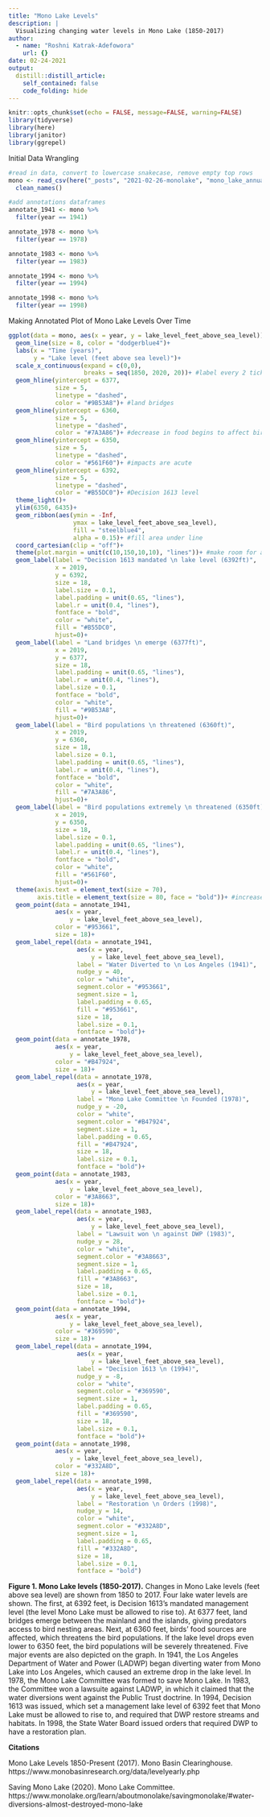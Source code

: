 ```yaml
---
title: "Mono Lake Levels"
description: |
  Visualizing changing water levels in Mono Lake (1850-2017)
author:
  - name: "Roshni Katrak-Adefowora"
    url: {}
date: 02-24-2021
output:
  distill::distill_article:
    self_contained: false
    code_folding: hide
---
```


```r
knitr::opts_chunk$set(echo = FALSE, message=FALSE, warning=FALSE)
library(tidyverse)
library(here)
library(janitor)
library(ggrepel)
```

Initial Data Wrangling

```r
#read in data, convert to lowercase snakecase, remove empty top rows
mono <- read_csv(here("_posts", "2021-02-26-monolake", "mono_lake_annual_levels.csv"), skip = 5) %>% 
  clean_names()

#add annotations dataframes
annotate_1941 <- mono %>% 
  filter(year == 1941)

annotate_1978 <- mono %>% 
  filter(year == 1978)

annotate_1983 <- mono %>% 
  filter(year == 1983)

annotate_1994 <- mono %>% 
  filter(year == 1994)

annotate_1998 <- mono %>% 
  filter(year == 1998)
```

Making Annotated Plot of Mono Lake Levels Over Time

```r
ggplot(data = mono, aes(x = year, y = lake_level_feet_above_sea_level))+
  geom_line(size = 8, color = "dodgerblue4")+
  labs(x = "Time (years)",
       y = "Lake level (feet above sea level)")+
  scale_x_continuous(expand = c(0,0),
                     breaks = seq(1850, 2020, 20))+ #label every 2 ticks from 1850 to 2017
  geom_hline(yintercept = 6377,
             size = 5,
             linetype = "dashed",
             color = "#9B53A8")+ #land bridges
  geom_hline(yintercept = 6360,
             size = 5,
             linetype = "dashed",
             color = "#7A3A86")+ #decrease in food begins to affect birds
  geom_hline(yintercept = 6350,
             size = 5,
             linetype = "dashed",
             color = "#561F60")+ #impacts are acute
  geom_hline(yintercept = 6392,
             size = 5,
             linetype = "dashed",
             color = "#B55DC0")+ #Decision 1613 level
  theme_light()+
  ylim(6350, 6435)+
  geom_ribbon(aes(ymin = -Inf,
                  ymax = lake_level_feet_above_sea_level),
                  fill = "steelblue4",
                  alpha = 0.15)+ #fill area under line
  coord_cartesian(clip = "off")+
  theme(plot.margin = unit(c(10,150,10,10), "lines"))+ #make room for annotations outside plot
  geom_label(label = "Decision 1613 mandated \n lake level (6392ft)",
             x = 2019,
             y = 6392,
             size = 18,
             label.size = 0.1,
             label.padding = unit(0.65, "lines"),
             label.r = unit(0.4, "lines"),
             fontface = "bold",
             color = "white", 
             fill = "#B55DC0",
             hjust=0)+
  geom_label(label = "Land bridges \n emerge (6377ft)",
             x = 2019,
             y = 6377,
             size = 18,
             label.padding = unit(0.65, "lines"),
             label.r = unit(0.4, "lines"),
             label.size = 0.1,
             fontface = "bold",
             color = "white", 
             fill = "#9B53A8",
             hjust=0)+
  geom_label(label = "Bird populations \n threatened (6360ft)",
             x = 2019,
             y = 6360,
             size = 18,
             label.size = 0.1,
             label.padding = unit(0.65, "lines"),
             label.r = unit(0.4, "lines"),
             fontface = "bold",
             color = "white", 
             fill = "#7A3A86",
             hjust=0)+
  geom_label(label = "Bird populations extremely \n threatened (6350ft)",
             x = 2019,
             y = 6350,
             size = 18,
             label.size = 0.1,
             label.padding = unit(0.65, "lines"),
             label.r = unit(0.4, "lines"),
             fontface = "bold",
             color = "white", 
             fill = "#561F60",
             hjust=0)+
  theme(axis.text = element_text(size = 70),
        axis.title = element_text(size = 80, face = "bold"))+ #increase text size, change font
  geom_point(data = annotate_1941, 
             aes(x = year,
                 y = lake_level_feet_above_sea_level),
             color = "#953661",
             size = 18)+
  geom_label_repel(data = annotate_1941,
                   aes(x = year,
                       y = lake_level_feet_above_sea_level),
                   label = "Water Diverted to \n Los Angeles (1941)",
                   nudge_y = 40,
                   color = "white",
                   segment.color = "#953661",
                   segment.size = 1,
                   label.padding = 0.65,
                   fill = "#953661",
                   size = 18,
                   label.size = 0.1,
                   fontface = "bold")+
  geom_point(data = annotate_1978, 
             aes(x = year,
                 y = lake_level_feet_above_sea_level),
             color = "#B47924",
             size = 18)+
  geom_label_repel(data = annotate_1978,
                   aes(x = year,
                       y = lake_level_feet_above_sea_level),
                   label = "Mono Lake Committee \n Founded (1978)",
                   nudge_y = -20,
                   color = "white",
                   segment.color = "#B47924",
                   segment.size = 1,
                   label.padding = 0.65,
                   fill = "#B47924",
                   size = 18,
                   label.size = 0.1,
                   fontface = "bold")+
  geom_point(data = annotate_1983, 
             aes(x = year,
                 y = lake_level_feet_above_sea_level),
             color = "#3A8663",
             size = 18)+
  geom_label_repel(data = annotate_1983,
                   aes(x = year,
                       y = lake_level_feet_above_sea_level),
                   label = "Lawsuit won \n against DWP (1983)",
                   nudge_y = 28,
                   color = "white",
                   segment.color = "#3A8663",
                   segment.size = 1,
                   label.padding = 0.65,
                   fill = "#3A8663",
                   size = 18,
                   label.size = 0.1,
                   fontface = "bold")+
  geom_point(data = annotate_1994, 
             aes(x = year,
                 y = lake_level_feet_above_sea_level),
             color = "#369590",
             size = 18)+
  geom_label_repel(data = annotate_1994,
                   aes(x = year,
                       y = lake_level_feet_above_sea_level),
                   label = "Decision 1613 \n (1994)",
                   nudge_y = -8,
                   color = "white",
                   segment.color = "#369590",
                   segment.size = 1,
                   label.padding = 0.65,
                   fill = "#369590",
                   size = 18,
                   label.size = 0.1,
                   fontface = "bold")+
  geom_point(data = annotate_1998, 
             aes(x = year,
                 y = lake_level_feet_above_sea_level),
             color = "#332A8D",
             size = 18)+
  geom_label_repel(data = annotate_1998,
                   aes(x = year,
                       y = lake_level_feet_above_sea_level),
                   label = "Restoration \n Orders (1998)",
                   nudge_y = 14,
                   color = "white",
                   segment.color = "#332A8D",
                   segment.size = 1,
                   label.padding = 0.65,
                   fill = "#332A8D",
                   size = 18,
                   label.size = 0.1,
                   fontface = "bold")
```

**Figure 1. Mono Lake levels (1850-2017).** Changes in Mono Lake levels (feet above sea level) are shown from 1850 to 2017. Four lake water levels are shown. The first, at 6392 feet, is Decision 1613's mandated management level (the level Mono Lake must be allowed to rise to). At 6377 feet, land bridges emerge between the mainland and the islands, giving predators access to bird nesting areas. Next, at 6360 feet, birds' food sources are affected, which threatens the bird populations. If the lake level drops even lower to 6350 feet, the bird populations will be severely threatened. Five major events are also depicted on the graph. In 1941, the Los Angeles Department of Water and Power (LADWP) began diverting water from Mono Lake into Los Angeles, which caused an extreme drop in the lake level. In 1978, the Mono Lake Committee was formed to save Mono Lake. In 1983, the Committee won a lawsuite against LADWP, in which it claimed that the water diversions went against the Public Trust doctrine. In 1994, Decision 1613 was issued, which set a management lake level of 6392 feet that Mono Lake must be allowed to rise to, and required that DWP restore streams and habitats. In 1998, the State Water Board issued orders that required DWP to have a restoration plan.

**Citations**

Mono Lake Levels 1850-Present (2017). Mono Basin Clearinghouse. https://www.monobasinresearch.org/data/levelyearly.php

Saving Mono Lake (2020). Mono Lake Committee. https://www.monolake.org/learn/aboutmonolake/savingmonolake/#water-diversions-almost-destroyed-mono-lake
